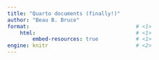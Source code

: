 ---
title: "Quarto documents (finally!)"
author: "Beau B. Bruce"
format:                                  # <1>
    html:                                # <1>
        embed-resources: true            # <1>
engine: knitr                            # <2>
---
